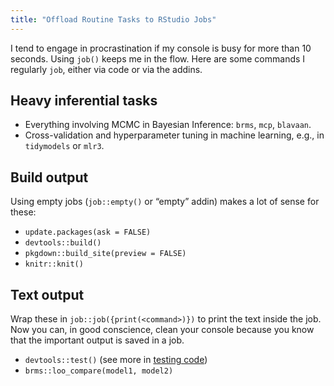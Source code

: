 ```yaml
---
title: "Offload Routine Tasks to RStudio Jobs"
---
```


I tend to engage in procrastination if my console is busy for more than 10 seconds. Using `job()` keeps me in the flow. Here are some commands I regularly `job`, either via code or via the addins.


## Heavy inferential tasks

 * Everything involving MCMC in Bayesian Inference: `brms`, `mcp`, `blavaan`.
 * Cross-validation and hyperparameter tuning in machine learning, e.g., in `tidymodels` or `mlr3`.


## Build output

Using empty jobs (`job::empty()` or "empty" addin) makes a lot of sense for these:

 * `update.packages(ask = FALSE)`
 * `devtools::build()`
 * `pkgdown::build_site(preview = FALSE)`
 * `knitr::knit()`


## Text output

Wrap these in `job::job({print(<command>)})` to print the text inside the job. Now you can, in good conscience, clean your console because you know that the important output is saved in a job.

 * `devtools::test()` (see more in [testing code](../articles/testing.html))
 * `brms::loo_compare(model1, model2)`
